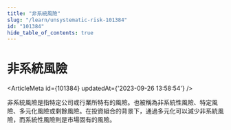 ```yaml
---
title: "非系統風險"
slug: "/learn/unsystematic-risk-101384"
id: "101384"
hide_table_of_contents: true
---
```



# 非系統風險

<ArticleMeta id={101384} updatedAt={'2023-09-26 13:58:54'} />
<div className='border-solid border-b border-t-0 my-4 border-[var(--ifm-color-gray-300)]' />

非系統風險是指特定公司或行業所特有的風險。也被稱為非系統性風險、特定風險、多元化風險或剩餘風險。在投資組合的背景下，通過多元化可以減少非系統風險，而系統性風險則是市場固有的風險。
